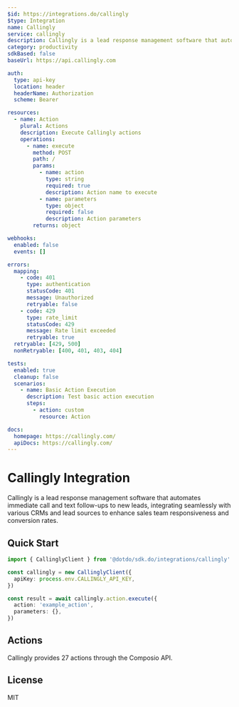 ```yaml
---
$id: https://integrations.do/callingly
$type: Integration
name: Callingly
service: callingly
description: Callingly is a lead response management software that automates immediate call and text follow-ups to new leads, integrating seamlessly with various CRMs and lead sources to enhance sales team responsiveness and conversion rates.
category: productivity
sdkBased: false
baseUrl: https://api.callingly.com

auth:
  type: api-key
  location: header
  headerName: Authorization
  scheme: Bearer

resources:
  - name: Action
    plural: Actions
    description: Execute Callingly actions
    operations:
      - name: execute
        method: POST
        path: /
        params:
          - name: action
            type: string
            required: true
            description: Action name to execute
          - name: parameters
            type: object
            required: false
            description: Action parameters
        returns: object

webhooks:
  enabled: false
  events: []

errors:
  mapping:
    - code: 401
      type: authentication
      statusCode: 401
      message: Unauthorized
      retryable: false
    - code: 429
      type: rate_limit
      statusCode: 429
      message: Rate limit exceeded
      retryable: true
  retryable: [429, 500]
  nonRetryable: [400, 401, 403, 404]

tests:
  enabled: true
  cleanup: false
  scenarios:
    - name: Basic Action Execution
      description: Test basic action execution
      steps:
        - action: custom
          resource: Action

docs:
  homepage: https://callingly.com/
  apiDocs: https://callingly.com/
---
```


# Callingly Integration

Callingly is a lead response management software that automates immediate call and text follow-ups to new leads, integrating seamlessly with various CRMs and lead sources to enhance sales team responsiveness and conversion rates.

## Quick Start

```typescript
import { CallinglyClient } from '@dotdo/sdk.do/integrations/callingly'

const callingly = new CallinglyClient({
  apiKey: process.env.CALLINGLY_API_KEY,
})

const result = await callingly.action.execute({
  action: 'example_action',
  parameters: {},
})
```

## Actions

Callingly provides 27 actions through the Composio API.

## License

MIT
